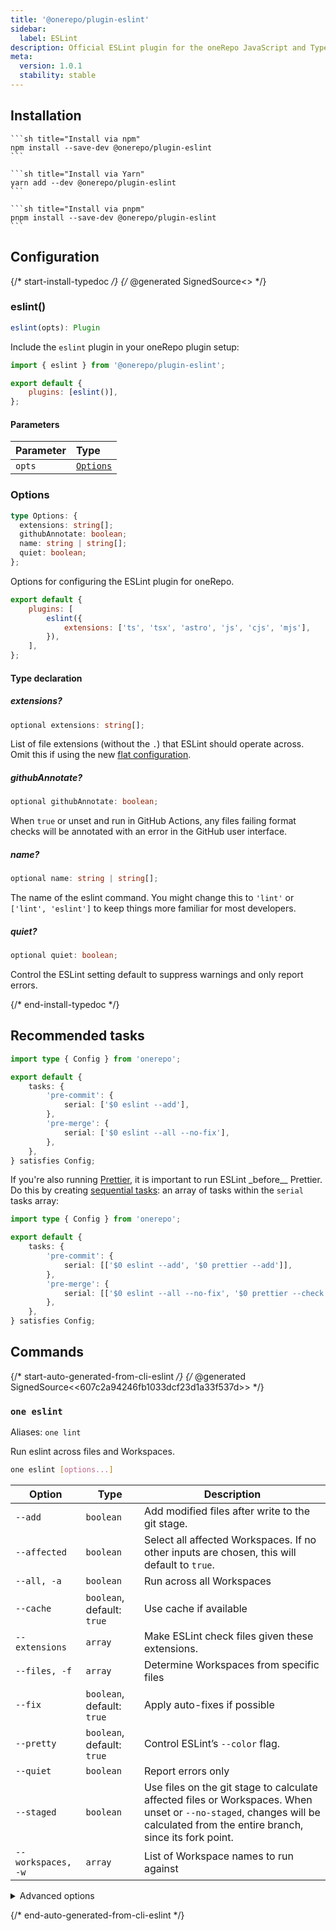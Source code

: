 ```yaml
---
title: '@onerepo/plugin-eslint'
sidebar:
  label: ESLint
description: Official ESLint plugin for the oneRepo JavaScript and TypeScript monorepo toolchain.
meta:
  version: 1.0.1
  stability: stable
---
```



## Installation

<Tabs group="pkgmanager">
  <TabItem label="npm">

    ```sh title="Install via npm"
    npm install --save-dev @onerepo/plugin-eslint
    ```

  </TabItem>
  <TabItem label="yarn">

    ```sh title="Install via Yarn"
    yarn add --dev @onerepo/plugin-eslint
    ```

  </TabItem>
  <TabItem label="pnpm">

    ```sh title="Install via pnpm"
    pnpm install --save-dev @onerepo/plugin-eslint
    ```

  </TabItem>
</Tabs>

## Configuration

{/* start-install-typedoc */}
{/* @generated SignedSource<<cf6eb737699290c0e0a1c007855f9118>> */}

### eslint()

```ts
eslint(opts): Plugin
```

Include the `eslint` plugin in your oneRepo plugin setup:

```js title="onerepo.config.ts" {1,4}
import { eslint } from '@onerepo/plugin-eslint';

export default {
	plugins: [eslint()],
};
```

#### Parameters

| Parameter | Type                  |
| :-------- | :-------------------- |
| `opts`    | [`Options`](#options) |

### Options

```ts
type Options: {
  extensions: string[];
  githubAnnotate: boolean;
  name: string | string[];
  quiet: boolean;
};
```

Options for configuring the ESLint plugin for oneRepo.

```js title="onerepo.config.js"
export default {
	plugins: [
		eslint({
			extensions: ['ts', 'tsx', 'astro', 'js', 'cjs', 'mjs'],
		}),
	],
};
```

#### Type declaration

##### extensions?

```ts
optional extensions: string[];
```

List of file extensions (without the `.`) that ESLint should operate across. Omit this if using the new [flat configuration](https://eslint.org/docs/latest/use/configure/configuration-files-new).

##### githubAnnotate?

```ts
optional githubAnnotate: boolean;
```

When `true` or unset and run in GitHub Actions, any files failing format checks will be annotated with an error in the GitHub user interface.

##### name?

```ts
optional name: string | string[];
```

The name of the eslint command. You might change this to `'lint'` or `['lint', 'eslint']` to keep things more familiar for most developers.

##### quiet?

```ts
optional quiet: boolean;
```

Control the ESLint setting default to suppress warnings and only report errors.

{/* end-install-typedoc */}

## Recommended tasks

```ts title="./onerepo.config.ts"
import type { Config } from 'onerepo';

export default {
	tasks: {
		'pre-commit': {
			serial: ['$0 eslint --add'],
		},
		'pre-merge': {
			serial: ['$0 eslint --all --no-fix'],
		},
	},
} satisfies Config;
```

If you're also running [Prettier](/plugins/prettier/), it is important to run ESLint \_before\_\_ Prettier. Do this by creating [sequential tasks](/core/tasks/#sequential): an array of tasks within the `serial` tasks array:

```ts title="./onerepo.config.ts" ins={6,9}
import type { Config } from 'onerepo';

export default {
	tasks: {
		'pre-commit': {
			serial: [['$0 eslint --add', '$0 prettier --add']],
		},
		'pre-merge': {
			serial: [['$0 eslint --all --no-fix', '$0 prettier --check']],
		},
	},
} satisfies Config;
```

## Commands

{/* start-auto-generated-from-cli-eslint */}
{/* @generated SignedSource<<607c2a94246fb1033dcf23d1a33f537d>> */}

### `one eslint`

Aliases: `one lint`

Run eslint across files and Workspaces.

```sh
one eslint [options...]
```

| Option             | Type                       | Description                                                                                                                                                                 |
| ------------------ | -------------------------- | --------------------------------------------------------------------------------------------------------------------------------------------------------------------------- |
| `--add`            | `boolean`                  | Add modified files after write to the git stage.                                                                                                                            |
| `--affected`       | `boolean`                  | Select all affected Workspaces. If no other inputs are chosen, this will default to `true`.                                                                                 |
| `--all, -a`        | `boolean`                  | Run across all Workspaces                                                                                                                                                   |
| `--cache`          | `boolean`, default: `true` | Use cache if available                                                                                                                                                      |
| `--extensions`     | `array`                    | Make ESLint check files given these extensions.                                                                                                                             |
| `--files, -f`      | `array`                    | Determine Workspaces from specific files                                                                                                                                    |
| `--fix`            | `boolean`, default: `true` | Apply auto-fixes if possible                                                                                                                                                |
| `--pretty`         | `boolean`, default: `true` | Control ESLint’s `--color` flag.                                                                                                                                            |
| `--quiet`          | `boolean`                  | Report errors only                                                                                                                                                          |
| `--staged`         | `boolean`                  | Use files on the git stage to calculate affected files or Workspaces. When unset or `--no-staged`, changes will be calculated from the entire branch, since its fork point. |
| `--workspaces, -w` | `array`                    | List of Workspace names to run against                                                                                                                                      |

<details>

<summary>Advanced options</summary>

| Option              | Type                       | Description                                                                     |
| ------------------- | -------------------------- | ------------------------------------------------------------------------------- |
| `--from-ref`        | `string`                   | Git ref to start looking for affected files or Workspaces                       |
| `--github-annotate` | `boolean`, default: `true` | Annotate files in GitHub with errors when failing lint checks in GitHub Actions |
| `--show-advanced`   | `boolean`                  | Pair with `--help` to show advanced options.                                    |
| `--through-ref`     | `string`                   | Git ref to start looking for affected files or Workspaces                       |

</details>

{/* end-auto-generated-from-cli-eslint */}
